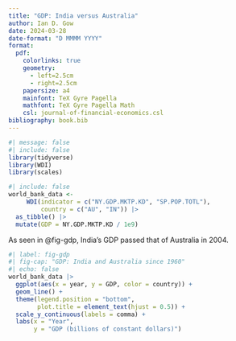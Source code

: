 ```yaml
---
title: "GDP: India versus Australia"
author: Ian D. Gow
date: 2024-03-28
date-format: "D MMMM YYYY"
format:
  pdf: 
    colorlinks: true
    geometry:
      - left=2.5cm
      - right=2.5cm
    papersize: a4
    mainfont: TeX Gyre Pagella
    mathfont: TeX Gyre Pagella Math
    csl: journal-of-financial-economics.csl
bibliography: book.bib
---
```


```r
#| message: false
#| include: false
library(tidyverse)
library(WDI)
library(scales)
```

```r
#| include: false
world_bank_data <-
     WDI(indicator = c("NY.GDP.MKTP.KD", "SP.POP.TOTL"),
         country = c("AU", "IN")) |>
  as_tibble() |>
  mutate(GDP = NY.GDP.MKTP.KD / 1e9)
```

As seen in @fig-gdp, India's GDP passed that of Australia in 2004.

 
```r
#| label: fig-gdp
#| fig-cap: "GDP: India and Australia since 1960"
#| echo: false
world_bank_data |> 
  ggplot(aes(x = year, y = GDP, color = country)) + 
  geom_line() +
  theme(legend.position = "bottom", 
        plot.title = element_text(hjust = 0.5)) + 
  scale_y_continuous(labels = comma) +
  labs(x = "Year", 
       y = "GDP (billions of constant dollars)")
```
